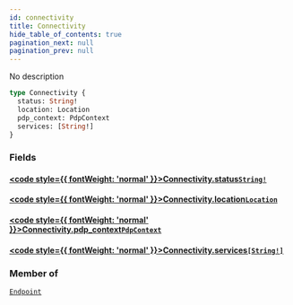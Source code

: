 ```yaml
---
id: connectivity
title: Connectivity
hide_table_of_contents: true
pagination_next: null
pagination_prev: null
---
```








No description

```graphql
type Connectivity {
  status: String!
  location: Location
  pdp_context: PdpContext
  services: [String!]
}
```


### Fields

#### [<code style={{ fontWeight: 'normal' }}>Connectivity.<b>status</b></code>](#)<Bullet />[`String!`](/graphql/scalars/string) <Badge class="secondary" text="non-null"/> <Badge class="secondary" text="scalar"/>
> 
> 

#### [<code style={{ fontWeight: 'normal' }}>Connectivity.<b>location</b></code>](#)<Bullet />[`Location`](/graphql/objects/location) <Badge class="secondary" text="object"/>
> 
> 

#### [<code style={{ fontWeight: 'normal' }}>Connectivity.<b>pdp_context</b></code>](#)<Bullet />[`PdpContext`](/graphql/objects/pdp-context) <Badge class="secondary" text="object"/>
> 
> 

#### [<code style={{ fontWeight: 'normal' }}>Connectivity.<b>services</b></code>](#)<Bullet />[`[String!]`](/graphql/scalars/string) <Badge class="secondary" text="list"/> <Badge class="secondary" text="scalar"/>
> 
> 



### Member of

[`Endpoint`](/graphql/objects/endpoint)  <Badge class="secondary" text="object"/>



